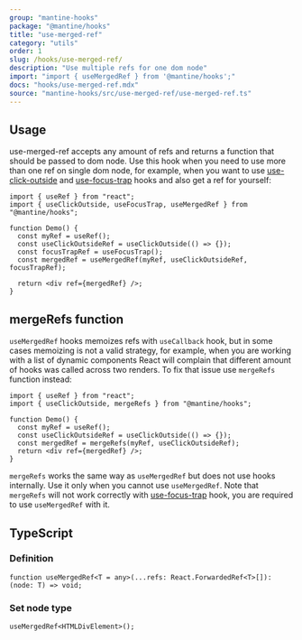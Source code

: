 ```yaml
---
group: "mantine-hooks"
package: "@mantine/hooks"
title: "use-merged-ref"
category: "utils"
order: 1
slug: /hooks/use-merged-ref/
description: "Use multiple refs for one dom node"
import: "import { useMergedRef } from '@mantine/hooks';"
docs: "hooks/use-merged-ref.mdx"
source: "mantine-hooks/src/use-merged-ref/use-merged-ref.ts"
---
```


## Usage

use-merged-ref accepts any amount of refs and returns a function that should be passed to dom node.
Use this hook when you need to use more than one ref on single dom node, for example,
when you want to use [use-click-outside](/hooks/use-click-outside/) and [use-focus-trap](/hooks/use-focus-trap/) hooks and also get a ref for yourself:

```tsx
import { useRef } from "react";
import { useClickOutside, useFocusTrap, useMergedRef } from "@mantine/hooks";

function Demo() {
  const myRef = useRef();
  const useClickOutsideRef = useClickOutside(() => {});
  const focusTrapRef = useFocusTrap();
  const mergedRef = useMergedRef(myRef, useClickOutsideRef, focusTrapRef);

  return <div ref={mergedRef} />;
}
```

## mergeRefs function

`useMergedRef` hooks memoizes refs with `useCallback` hook, but in some cases
memoizing is not a valid strategy, for example, when you are working with a list
of dynamic components React will complain that different amount of hooks was called
across two renders. To fix that issue use `mergeRefs` function instead:

```tsx
import { useRef } from "react";
import { useClickOutside, mergeRefs } from "@mantine/hooks";

function Demo() {
  const myRef = useRef();
  const useClickOutsideRef = useClickOutside(() => {});
  const mergedRef = mergeRefs(myRef, useClickOutsideRef);
  return <div ref={mergedRef} />;
}
```

`mergeRefs` works the same way as `useMergedRef` but does not use hooks internally.
Use it only when you cannot use `useMergedRef`. Note that `mergeRefs` will not work
correctly with [use-focus-trap](/hooks/use-focus-trap/) hook, you are required to
use `useMergedRef` with it.

## TypeScript

### Definition

```tsx
function useMergedRef<T = any>(...refs: React.ForwardedRef<T>[]): (node: T) => void;
```

### Set node type

```tsx
useMergedRef<HTMLDivElement>();
```
